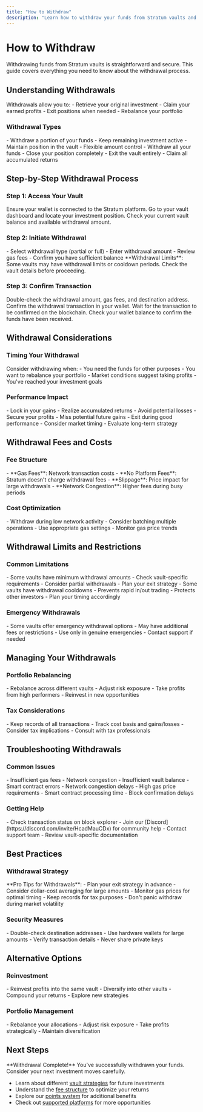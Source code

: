 ```yaml
---
title: "How to Withdraw"
description: "Learn how to withdraw your funds from Stratum vaults and manage your investments"
---
```


# How to Withdraw

Withdrawing funds from Stratum vaults is straightforward and secure. This guide covers everything you need to know about the withdrawal process.

## Understanding Withdrawals

<Card title="Withdrawal Basics" icon="arrow-right-from-bracket">
Withdrawals allow you to:
- Retrieve your original investment
- Claim your earned profits
- Exit positions when needed
- Rebalance your portfolio
</Card>

### Withdrawal Types

<Columns cols={2}>
<Card title="Partial Withdrawal" icon="minus">
- Withdraw a portion of your funds
- Keep remaining investment active
- Maintain position in the vault
- Flexible amount control
</Card>

<Card title="Full Withdrawal" icon="x">
- Withdraw all your funds
- Close your position completely
- Exit the vault entirely
- Claim all accumulated returns
</Card>
</Columns>

## Step-by-Step Withdrawal Process

### Step 1: Access Your Vault

<Steps>
<Step title="Connect Your Wallet">
Ensure your wallet is connected to the Stratum platform.
</Step>

<Step title="Navigate to Your Vault">
Go to your vault dashboard and locate your investment position.
</Step>

<Step title="Review Current Balance">
Check your current vault balance and available withdrawal amount.
</Step>
</Steps>

### Step 2: Initiate Withdrawal

<Card title="Withdrawal Configuration" icon="cog">
- Select withdrawal type (partial or full)
- Enter withdrawal amount
- Review gas fees
- Confirm you have sufficient balance
</Card>

<Warning>
**Withdrawal Limits**: Some vaults may have withdrawal limits or cooldown periods. Check the vault details before proceeding.
</Warning>

### Step 3: Confirm Transaction

<Steps>
<Step title="Review Details">
Double-check the withdrawal amount, gas fees, and destination address.
</Step>

<Step title="Approve Transaction">
Confirm the withdrawal transaction in your wallet.
</Step>

<Step title="Wait for Processing">
Wait for the transaction to be confirmed on the blockchain.
</Step>

<Step title="Verify Withdrawal">
Check your wallet balance to confirm the funds have been received.
</Step>
</Steps>

## Withdrawal Considerations

### Timing Your Withdrawal

<Card title="Optimal Timing" icon="clock">
Consider withdrawing when:
- You need the funds for other purposes
- You want to rebalance your portfolio
- Market conditions suggest taking profits
- You've reached your investment goals
</Card>

### Performance Impact

<Columns cols={2}>
<Card title="Profit Realization" icon="trending-up">
- Lock in your gains
- Realize accumulated returns
- Avoid potential losses
- Secure your profits
</Card>

<Card title="Opportunity Cost" icon="chart-line">
- Miss potential future gains
- Exit during good performance
- Consider market timing
- Evaluate long-term strategy
</Card>
</Columns>

## Withdrawal Fees and Costs

### Fee Structure

<Card title="Withdrawal Costs" icon="dollar-sign">
- **Gas Fees**: Network transaction costs
- **No Platform Fees**: Stratum doesn't charge withdrawal fees
- **Slippage**: Price impact for large withdrawals
- **Network Congestion**: Higher fees during busy periods
</Card>

### Cost Optimization

<Card title="Minimize Costs" icon="percent">
- Withdraw during low network activity
- Consider batching multiple operations
- Use appropriate gas settings
- Monitor gas price trends
</Card>

## Withdrawal Limits and Restrictions

### Common Limitations

<CardGroup cols={2}>
<Card title="Minimum Withdrawal" icon="ruler">
- Some vaults have minimum withdrawal amounts
- Check vault-specific requirements
- Consider partial withdrawals
- Plan your exit strategy
</Card>

<Card title="Cooldown Periods" icon="clock">
- Some vaults have withdrawal cooldowns
- Prevents rapid in/out trading
- Protects other investors
- Plan your timing accordingly
</Card>
</CardGroup>

### Emergency Withdrawals

<Card title="Emergency Access" icon="exclamation-triangle">
- Some vaults offer emergency withdrawal options
- May have additional fees or restrictions
- Use only in genuine emergencies
- Contact support if needed
</Card>

## Managing Your Withdrawals

### Portfolio Rebalancing

<Card title="Strategic Withdrawals" icon="balance-scale">
- Rebalance across different vaults
- Adjust risk exposure
- Take profits from high performers
- Reinvest in new opportunities
</Card>

### Tax Considerations

<Card title="Tax Planning" icon="receipt">
- Keep records of all transactions
- Track cost basis and gains/losses
- Consider tax implications
- Consult with tax professionals
</Card>

## Troubleshooting Withdrawals

### Common Issues

<CardGroup cols={2}>
<Card title="Transaction Failures" icon="exclamation-triangle">
- Insufficient gas fees
- Network congestion
- Insufficient vault balance
- Smart contract errors
</Card>

<Card title="Delayed Processing" icon="clock">
- Network congestion delays
- High gas price requirements
- Smart contract processing time
- Block confirmation delays
</Card>
</CardGroup>

### Getting Help

<Card title="Support Resources" icon="life-ring">
- Check transaction status on block explorer
- Join our [Discord](https://discord.com/invite/HcadMauCDx) for community help
- Contact support team
- Review vault-specific documentation
</Card>

## Best Practices

### Withdrawal Strategy

<Info>
**Pro Tips for Withdrawals**:
- Plan your exit strategy in advance
- Consider dollar-cost averaging for large amounts
- Monitor gas prices for optimal timing
- Keep records for tax purposes
- Don't panic withdraw during market volatility
</Info>

### Security Measures

<Card title="Secure Withdrawals" icon="shield">
- Double-check destination addresses
- Use hardware wallets for large amounts
- Verify transaction details
- Never share private keys
</Card>

## Alternative Options

### Reinvestment

<Card title="Reinvest Profits" icon="refresh">
- Reinvest profits into the same vault
- Diversify into other vaults
- Compound your returns
- Explore new strategies
</Card>

### Portfolio Management

<Card title="Portfolio Optimization" icon="chart-pie">
- Rebalance your allocations
- Adjust risk exposure
- Take profits strategically
- Maintain diversification
</Card>

## Next Steps

<Info>
**Withdrawal Complete!** You've successfully withdrawn your funds. Consider your next investment moves carefully.
</Info>

- Learn about different [vault strategies](/basics/vault-strategies) for future investments
- Understand the [fee structure](/basics/fees) to optimize your returns
- Explore our [points system](/basics/points) for additional benefits
- Check out [supported platforms](/basics/supported-platforms) for more opportunities